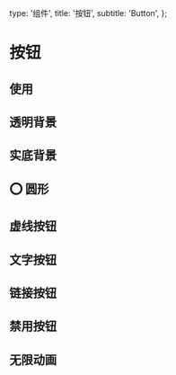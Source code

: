   type: '组件',
  title: '按钮',
  subtitle: 'Button',
};

# 按钮


## 使用

<Snapshot path="button/examples/default" lang="tsx" />

## 透明背景

<Snapshot path="button/examples/ghost" lang="tsx" />

## 实底背景

<Snapshot path="button/examples/fill" lang="tsx" />

## ⭕️ 圆形

<Snapshot path="button/examples/circle" lang="tsx" />

## 虚线按钮

<Snapshot path="button/examples/dashed" lang="tsx" />

## 文字按钮

<Snapshot path="button/examples/float" lang="tsx" />

## 链接按钮

<Snapshot path="button/examples/link" lang="tsx" />

## 禁用按钮

<Snapshot path="button/examples/disabled" lang="tsx" />

## 无限动画

<Snapshot path="button/examples/infinite-effect" lang="tsx" />


<MBox text={api} />
